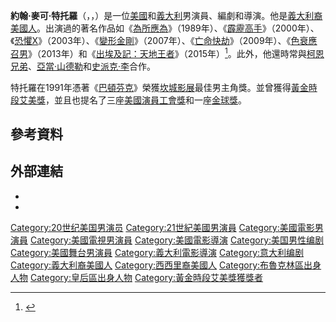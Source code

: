 {{noteTA
|G1=Show
|G2=Movie
|G3=TV
}}
{{藝人
| type = 男演員
| name = 約翰·特托羅
| foreignname = John Turturro
| image = John Turturro at the 2009 Tribeca Film Festival.jpg
| caption = 特托羅於2009年的[[翠貝卡電影節|翠貝卡電影節]]
| birth_name = John Michael Turturro
| birth_date = {{Birth date and age|1957|2|28}}
| birth_place = {{USA}}[[紐約市|紐約市]]，[[布魯克林區|布魯克林區]]
| spouse = Katherine Borowitz（1985年至今）<ref name="religion">{{cite web|last=Pfefferman|first=Naomi|url=http://www.jewishjournal.com/articles/item/the_arts_19980420|title=Far Beyond Tears|publisher=[[The_Jewish_Journal_of_Greater_Los_Angeles|The Jewish Journal of Greater Los Angeles]]|date=1998-04-19|accessdate=2010-03-14|archive-date=2012-07-08|archive-url=https://web.archive.org/web/20120708073009/http://www.jewishjournal.com/articles/item/the_arts_19980420/|dead-url=no}}</ref>
| children = 2
| occupation = 演員，編劇，導演
| alma_mater= [[耶魯戲劇學校|耶魯戲劇學校]]
| years_active = 1980年至今
| emmyawards = '''喜劇類最佳男客串演員'''<br>2003-2004年 《[[神經妙探|神經妙探]]》
}}
'''約翰·麥可·特托羅'''（{{lang-en|John Michael Turturro}}，{{IPA-it|turˈturro}}，{{bd|1957年|2月28日}}）是一位[[美國|美國]]和[[義大利|義大利]]男演員、編劇和導演。他是[[義大利裔美國人|義大利裔美國人]]。出演過的著名作品如《[[為所應為|為所應為]]》（1989年）、《[[霹靂高手|霹靂高手]]》（2000年）、《[[恐懼X|恐懼X]]》（2003年）、《[[變形金剛_(2007年電影)|變形金剛]]》（2007年）、《[[亡命快劫|亡命快劫]]》（2009年）、《[[色衰應召男|色衰應召男]]》（2013年）和《[[出埃及記：天地王者|出埃及記：天地王者]]》（2015年）<ref>{{cite news|title=Ridley Scott In ‘Exodus’ Talks With Ben Kingsley, John Turturro, Sigourney Weaver, Aaron Paul|url=http://www.deadline.com/2013/08/ridley-scott-in-exodus-talks-with-ben-kingsley-john-turturro-sigourney-weaver-aaron-paul/|accessdate=September 16, 2013|newspaper=deadline.com|date=August 27, 2013|archive-date=2014-04-28|archive-url=https://web.archive.org/web/20140428222633/http://www.deadline.com/2013/08/ridley-scott-in-exodus-talks-with-ben-kingsley-john-turturro-sigourney-weaver-aaron-paul/|dead-url=no}}</ref>。此外，他還時常與[[柯恩兄弟|柯恩兄弟]]、[[亞當·山德勒|亞當·山德勒]]和[[史派克·李|史派克·李]]合作。

特托羅在1991年憑著《[[巴頓芬克|巴頓芬克]]》榮獲[[坎城影展|坎城影展]]最佳男主角獎。並曾獲得[[黃金時段艾美獎|黃金時段艾美獎]]，並且也提名了三座[[美國演員工會獎|美國演員工會獎]]和一座[[金球獎|金球獎]]。

==參考資料==
{{Reflist|35em}}

==外部連結==
* {{IMDb name|1806}}
* {{AllRovi name|114771}}

{{黃金時段艾美獎最佳喜劇類劇集男客串演員}}
{{Authority control}}

{{DEFAULTSORT:Turturro, John}}
[[Category:20世纪美国男演员|Category:20世纪美国男演员]]
[[Category:21世紀美國男演員|Category:21世紀美國男演員]]
[[Category:美國電影男演員|Category:美國電影男演員]]
[[Category:美國電視男演員|Category:美國電視男演員]]
[[Category:美國電影導演|Category:美國電影導演]]
[[Category:美国男性编剧|Category:美国男性编剧]]
[[Category:美國舞台男演員|Category:美國舞台男演員]]
[[Category:義大利電影導演|Category:義大利電影導演]]
[[Category:意大利编剧|Category:意大利编剧]]
[[Category:義大利裔美國人|Category:義大利裔美國人]]
[[Category:西西里裔美國人|Category:西西里裔美國人]]
[[Category:布魯克林區出身人物|Category:布魯克林區出身人物]]
[[Category:皇后區出身人物|Category:皇后區出身人物]]
[[Category:黃金時段艾美獎獲獎者|Category:黃金時段艾美獎獲獎者]]